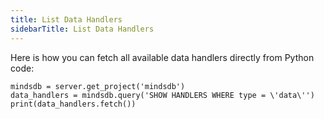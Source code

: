 ```yaml
---
title: List Data Handlers
sidebarTitle: List Data Handlers
---
```


Here is how you can fetch all available data handlers directly from Python code:

```
mindsdb = server.get_project('mindsdb')
data_handlers = mindsdb.query('SHOW HANDLERS WHERE type = \'data\'')
print(data_handlers.fetch())
```

